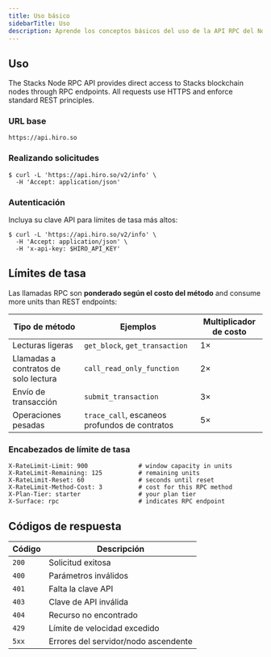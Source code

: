 ```yaml
---
title: Uso básico
sidebarTitle: Uso
description: Aprende los conceptos básicos del uso de la API RPC del Nodo Stacks.
---
```

## Uso

The Stacks Node RPC API provides direct access to Stacks blockchain nodes through RPC endpoints. All requests use HTTPS and enforce standard REST principles.

### URL base

```console -c
https://api.hiro.so
```

### Realizando solicitudes

```terminal
$ curl -L 'https://api.hiro.so/v2/info' \
  -H 'Accept: application/json'
```

### Autenticación

Incluya su clave API para límites de tasa más altos:

```terminal
$ curl -L 'https://api.hiro.so/v2/info' \
  -H 'Accept: application/json' \
  -H 'x-api-key: $HIRO_API_KEY'
```

## Límites de tasa

Las llamadas RPC son **ponderado según el costo del método** and consume more units than REST endpoints:

| Tipo de método | Ejemplos | Multiplicador de costo |
|-------------|----------|-----------------|
| Lecturas ligeras | `get_block`, `get_transaction` | 1× |
| Llamadas a contratos de solo lectura | `call_read_only_function` | 2× |
| Envío de transacción | `submit_transaction` | 3× |
| Operaciones pesadas | `trace_call`, escaneos profundos de contratos | 5× |

### Encabezados de límite de tasa

```
X-RateLimit-Limit: 900              # window capacity in units
X-RateLimit-Remaining: 125          # remaining units
X-RateLimit-Reset: 60               # seconds until reset
X-RateLimit-Method-Cost: 3          # cost for this RPC method
X-Plan-Tier: starter                # your plan tier
X-Surface: rpc                      # indicates RPC endpoint
```

## Códigos de respuesta

| Código | Descripción |
|------|-------------|
| `200` | Solicitud exitosa |
| `400` | Parámetros inválidos |
| `401` | Falta la clave API |
| `403` | Clave de API inválida |
| `404` | Recurso no encontrado |
| `429` | Límite de velocidad excedido |
| `5xx` | Errores del servidor/nodo ascendente |
